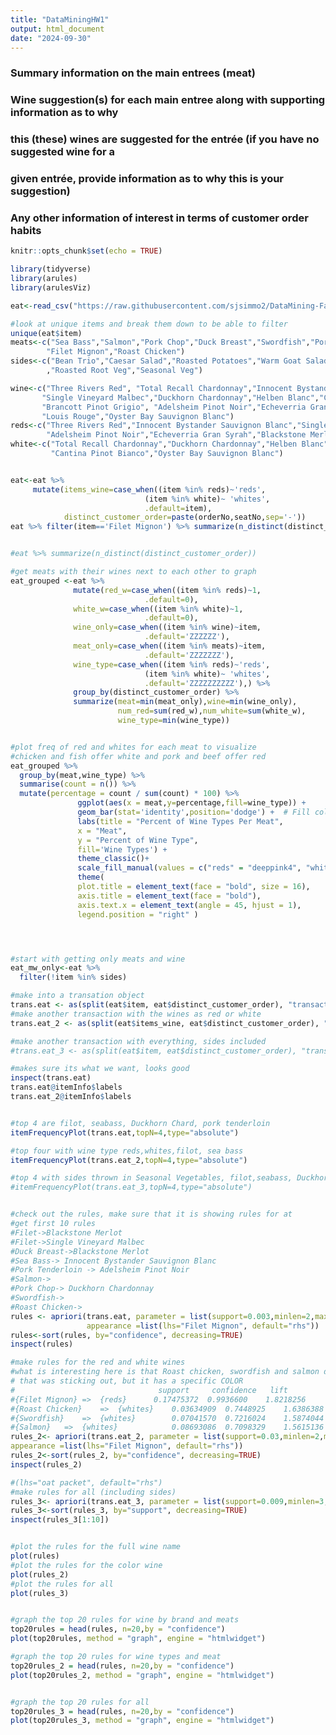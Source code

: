 ---
title: "DataMiningHW1"
output: html_document
date: "2024-09-30"
---



### Summary information on the main entrees (meat)
### Wine suggestion(s) for each main entree along with supporting information as to why
### this (these) wines are suggested for the entrée (if you have no suggested wine for a
### given entrée, provide information as to why this is your suggestion)
### Any other information of interest in terms of customer order habits
```{r setup, include=FALSE}
knitr::opts_chunk$set(echo = TRUE)

library(tidyverse)
library(arules)
library(arulesViz)

eat<-read_csv("https://raw.githubusercontent.com/sjsimmo2/DataMining-Fall/refs/heads/master/orderData.csv")

#look at unique items and break them down to be able to filter
unique(eat$item)
meats<-c("Sea Bass","Salmon","Pork Chop","Duck Breast","Swordfish","Pork Tenderloin",
        "Filet Mignon","Roast Chicken")
sides<-c("Bean Trio","Caesar Salad","Roasted Potatoes","Warm Goat Salad","Mashed Potatoes"
        ,"Roasted Root Veg","Seasonal Veg")

wine<-c("Three Rivers Red", "Total Recall Chardonnay","Innocent Bystander Sauvignon Blanc",
       "Single Vineyard Malbec","Duckhorn Chardonnay","Helben Blanc","Cantina Pinot Bianco",
       "Brancott Pinot Grigio", "Adelsheim Pinot Noir","Echeverria Gran Syrah","Blackstone Merlot",
       "Louis Rouge","Oyster Bay Sauvignon Blanc")
reds<-c("Three Rivers Red","Innocent Bystander Sauvignon Blanc","Single Vineyard Malbec",
        "Adelsheim Pinot Noir","Echeverria Gran Syrah","Blackstone Merlot" ,"Louis Rouge")
white<-c("Total Recall Chardonnay","Duckhorn Chardonnay","Helben Blanc","Brancott Pinot Grigio",
         "Cantina Pinot Bianco","Oyster Bay Sauvignon Blanc")


eat<-eat %>%
     mutate(items_wine=case_when((item %in% reds)~'reds',
                              (item %in% white)~ 'whites',
                              .default=item),
            distinct_customer_order=paste(orderNo,seatNo,sep='-'))
eat %>% filter(item=='Filet Mignon') %>% summarize(n_distinct(distinct_customer_order))


#eat %>% summarize(n_distinct(distinct_customer_order))

#get meats with their wines next to each other to graph
eat_grouped <-eat %>%
              mutate(red_w=case_when((item %in% reds)~1,
                              .default=0),
              white_w=case_when((item %in% white)~1,
                              .default=0),
              wine_only=case_when((item %in% wine)~item,
                              .default='ZZZZZZ'),
              meat_only=case_when((item %in% meats)~item,
                              .default='ZZZZZZZ'),
              wine_type=case_when((item %in% reds)~'reds',
                              (item %in% white)~ 'whites',
                              .default='ZZZZZZZZZZ'),) %>%
              group_by(distinct_customer_order) %>%
              summarize(meat=min(meat_only),wine=min(wine_only),
                        num_red=sum(red_w),num_white=sum(white_w),
                        wine_type=min(wine_type))


#plot freq of red and whites for each meat to visualize
#chicken and fish offer white and pork and beef offer red
eat_grouped %>%
  group_by(meat,wine_type) %>%
  summarise(count = n()) %>%
  mutate(percentage = count / sum(count) * 100) %>% 
               ggplot(aes(x = meat,y=percentage,fill=wine_type)) +
               geom_bar(stat='identity',position='dodge') +  # Fill colors by category
               labs(title = "Percent of Wine Types Per Meat",
               x = "Meat",
               y = "Percent of Wine Type",
               fill='Wine Types') +
               theme_classic()+
               scale_fill_manual(values = c("reds" = "deeppink4", "whites" = "bisque1"))+
               theme(
               plot.title = element_text(face = "bold", size = 16),
               axis.title = element_text(face = "bold"),
               axis.text.x = element_text(angle = 45, hjust = 1),
               legend.position = "right" ) 




#start with getting only meats and wine
eat_mw_only<-eat %>%
  filter(!item %in% sides)

#make into a transation object
trans.eat <- as(split(eat$item, eat$distinct_customer_order), "transactions")
#make another transaction with the wines as red or white
trans.eat_2 <- as(split(eat$items_wine, eat$distinct_customer_order), "transactions")

#make another transaction with everything, sides included
#trans.eat_3 <- as(split(eat$item, eat$distinct_customer_order), "transactions")

#makes sure its what we want, looks good
inspect(trans.eat)
trans.eat@itemInfo$labels
trans.eat_2@itemInfo$labels


#top 4 are filot, seabass, Duckhorn Chard, pork tenderloin
itemFrequencyPlot(trans.eat,topN=4,type="absolute")

#top four with wine type reds,whites,filot, sea bass
itemFrequencyPlot(trans.eat_2,topN=4,type="absolute")

#top 4 with sides thrown in Seasonal Vegetables, filot,seabass, Duckhorn Chard
#itemFrequencyPlot(trans.eat_3,topN=4,type="absolute")


#check out the rules, make sure that it is showing rules for at
#get first 10 rules
#Filet->Blackstone Merlot 
#Filet->Single Vineyard Malbec
#Duck Breast->Blackstone Merlot 
#Sea Bass-> Innocent Bystander Sauvignon Blanc
#Pork Tenderloin -> Adelsheim Pinot Noir
#Salmon->
#Pork Chop-> Duckhorn Chardonnay
#Swordfish->
#Roast Chicken->
rules <- apriori(trans.eat, parameter = list(support=0.003,minlen=2,maxtime=60,confidence=0.01,target="rules"),
                 appearance =list(lhs="Filet Mignon", default="rhs"))
rules<-sort(rules, by="confidence", decreasing=TRUE)
inspect(rules)

#make rules for the red and white wines
#what is interesting here is that Roast chicken, swordfish and salmon didnt have a specific BRAND
# that was sticking out, but it has a specific COLOR
#                                support     confidence   lift
#{Filet Mignon}	=>	{reds}    	0.17475372  0.9936600	 1.8218256   
#{Roast Chicken}	=>	{whites}	0.03634909	0.7448925	 1.6386388			
#{Swordfish}	=>	{whites}	    0.07041570	0.7216024	 1.5874044
#{Salmon}	=>	{whites}	        0.08693086	0.7098329	 1.5615136  	
rules_2<- apriori(trans.eat_2, parameter = list(support=0.03,minlen=2,maxtime=60,confidence=0.1,target="rules"),
appearance =list(lhs="Filet Mignon", default="rhs"))
rules_2<-sort(rules_2, by="confidence", decreasing=TRUE)
inspect(rules_2)

#(lhs="oat packet", default="rhs")
#make rules for all (including sides)
rules_3<- apriori(trans.eat_3, parameter = list(support=0.009,minlen=3,maxtime=60,confidence=0.00001,target="rules"))
rules_3<-sort(rules_3, by="support", decreasing=TRUE)
inspect(rules_3[1:10])


#plot the rules for the full wine name
plot(rules)
#plot the rules for the color wine
plot(rules_2)
#plot the rules for all
plot(rules_3)


#graph the top 20 rules for wine by brand and meats
top20rules = head(rules, n=20,by = "confidence")
plot(top20rules, method = "graph", engine = "htmlwidget")

#graph the top 20 rules for wine types and meat
top20rules_2 = head(rules, n=20,by = "confidence")
plot(top20rules_2, method = "graph", engine = "htmlwidget")


#graph the top 20 rules for all
top20rules_3 = head(rules, n=20,by = "confidence")
plot(top20rules_3, method = "graph", engine = "htmlwidget")





```
